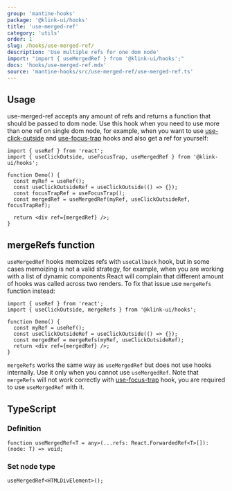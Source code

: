 ```yaml
---
group: 'mantine-hooks'
package: '@klink-ui/hooks'
title: 'use-merged-ref'
category: 'utils'
order: 1
slug: /hooks/use-merged-ref/
description: 'Use multiple refs for one dom node'
import: "import { useMergedRef } from '@klink-ui/hooks';"
docs: 'hooks/use-merged-ref.mdx'
source: 'mantine-hooks/src/use-merged-ref/use-merged-ref.ts'
---
```


## Usage

use-merged-ref accepts any amount of refs and returns a function that should be passed to dom node.
Use this hook when you need to use more than one ref on single dom node, for example,
when you want to use [use-click-outside](/hooks/use-click-outside/) and [use-focus-trap](/hooks/use-focus-trap/) hooks and also get a ref for yourself:

```tsx
import { useRef } from 'react';
import { useClickOutside, useFocusTrap, useMergedRef } from '@klink-ui/hooks';

function Demo() {
  const myRef = useRef();
  const useClickOutsideRef = useClickOutside(() => {});
  const focusTrapRef = useFocusTrap();
  const mergedRef = useMergedRef(myRef, useClickOutsideRef, focusTrapRef);

  return <div ref={mergedRef} />;
}
```

## mergeRefs function

`useMergedRef` hooks memoizes refs with `useCallback` hook, but in some cases
memoizing is not a valid strategy, for example, when you are working with a list
of dynamic components React will complain that different amount of hooks was called
across two renders. To fix that issue use `mergeRefs` function instead:

```tsx
import { useRef } from 'react';
import { useClickOutside, mergeRefs } from '@klink-ui/hooks';

function Demo() {
  const myRef = useRef();
  const useClickOutsideRef = useClickOutside(() => {});
  const mergedRef = mergeRefs(myRef, useClickOutsideRef);
  return <div ref={mergedRef} />;
}
```

`mergeRefs` works the same way as `useMergedRef` but does not use hooks internally.
Use it only when you cannot use `useMergedRef`. Note that `mergeRefs` will not work
correctly with [use-focus-trap](/hooks/use-focus-trap/) hook, you are required to
use `useMergedRef` with it.

## TypeScript

### Definition

```tsx
function useMergedRef<T = any>(...refs: React.ForwardedRef<T>[]): (node: T) => void;
```

### Set node type

```tsx
useMergedRef<HTMLDivElement>();
```
